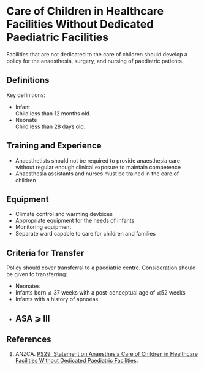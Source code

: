 # Care of Children in Healthcare Facilities Without Dedicated Paediatric Facilities


Facilities that are not dedicated to the care of children should develop a policy for the anaesthesia, surgery, and nursing of paediatric patients.

## Definitions

Key definitions:

* Infant  
Child less than 12 months old.
* Neonate  
Child less than 28 days old.

## Training and Experience

* Anaesthetists should not be required to provide anaesthesia care without regular enough clinical exposure to maintain competence
* Anaesthesia assistants and nurses must be trained in the care of children

## Equipment

* Climate control and warming devbices
* Appropriate equipment for the needs of infants
* Monitoring equipment
* Separate ward capable to care for children and families

## Criteria for Transfer  

Policy should cover transferral to a paediatric centre. Consideration should be given to transferring:

* Neonates
* Infants born ⩽ 37 weeks with a post-conceptual age of ⩽52 weeks
* Infants with a history of apnoeas
* ASA ⩾ III
---

## References

1. ANZCA. [PS29: Statement on Anaesthesia Care of Children in Healthcare Facilities Without Dedicated Paediatric Facilities](http://www.anzca.edu.au/Documents/ps29-2008-statement-on-anaesthesia-care-of-childre.pdf).